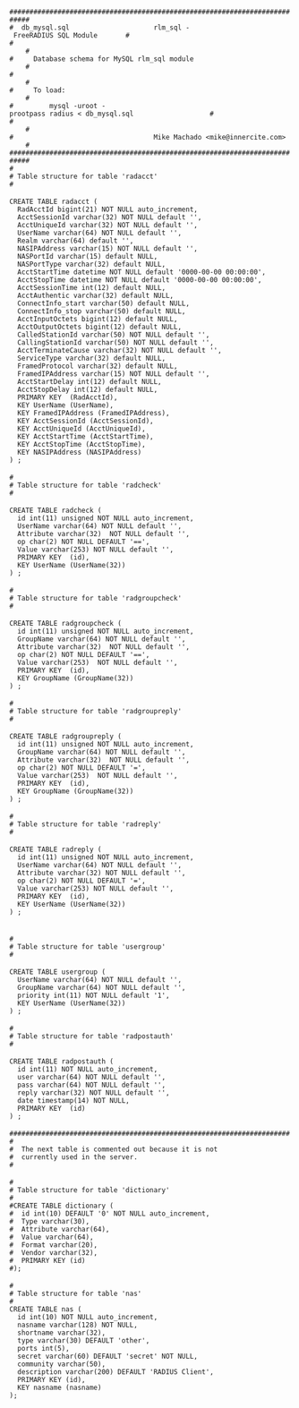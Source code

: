 {{Default in the server source|raddb/sql/mysql/schema.sql}}

 ###########################################################################
 #  db_mysql.sql                     rlm_sql - FreeRADIUS SQL Module       #
 #                                                                         #
 #     Database schema for MySQL rlm_sql module                            #
 #                                                                         #
 #     To load:                                                            #
 #         mysql -uroot -prootpass radius < db_mysql.sql                   #
 #                                                                         #
 #                                   Mike Machado <mike@innercite.com>     #
 ###########################################################################
 #
 # Table structure for table 'radacct'
 #
 
 CREATE TABLE radacct (
   RadAcctId bigint(21) NOT NULL auto_increment,
   AcctSessionId varchar(32) NOT NULL default &#39;&#39;,
   AcctUniqueId varchar(32) NOT NULL default &#39;&#39;,
   UserName varchar(64) NOT NULL default &#39;&#39;,
   Realm varchar(64) default &#39;&#39;,
   NASIPAddress varchar(15) NOT NULL default &#39;&#39;,
   NASPortId varchar(15) default NULL,
   NASPortType varchar(32) default NULL,
   AcctStartTime datetime NOT NULL default '0000-00-00 00:00:00',
   AcctStopTime datetime NOT NULL default '0000-00-00 00:00:00',
   AcctSessionTime int(12) default NULL,
   AcctAuthentic varchar(32) default NULL,
   ConnectInfo_start varchar(50) default NULL,
   ConnectInfo_stop varchar(50) default NULL,
   AcctInputOctets bigint(12) default NULL,
   AcctOutputOctets bigint(12) default NULL,
   CalledStationId varchar(50) NOT NULL default &#39;&#39;,
   CallingStationId varchar(50) NOT NULL default &#39;&#39;,
   AcctTerminateCause varchar(32) NOT NULL default &#39;&#39;,
   ServiceType varchar(32) default NULL,
   FramedProtocol varchar(32) default NULL,
   FramedIPAddress varchar(15) NOT NULL default &#39;&#39;,
   AcctStartDelay int(12) default NULL,
   AcctStopDelay int(12) default NULL,
   PRIMARY KEY  (RadAcctId),
   KEY UserName (UserName),
   KEY FramedIPAddress (FramedIPAddress),
   KEY AcctSessionId (AcctSessionId),
   KEY AcctUniqueId (AcctUniqueId),
   KEY AcctStartTime (AcctStartTime),
   KEY AcctStopTime (AcctStopTime),
   KEY NASIPAddress (NASIPAddress)
 ) ;
 
 #
 # Table structure for table 'radcheck'
 #
 
 CREATE TABLE radcheck (
   id int(11) unsigned NOT NULL auto_increment,
   UserName varchar(64) NOT NULL default &#39;&#39;,
   Attribute varchar(32)  NOT NULL default &#39;&#39;,
   op char(2) NOT NULL DEFAULT '==',
   Value varchar(253) NOT NULL default &#39;&#39;,
   PRIMARY KEY  (id),
   KEY UserName (UserName(32))
 ) ;
 
 #
 # Table structure for table 'radgroupcheck'
 #
 
 CREATE TABLE radgroupcheck (
   id int(11) unsigned NOT NULL auto_increment,
   GroupName varchar(64) NOT NULL default &#39;&#39;,
   Attribute varchar(32)  NOT NULL default &#39;&#39;,
   op char(2) NOT NULL DEFAULT '==',
   Value varchar(253)  NOT NULL default &#39;&#39;,
   PRIMARY KEY  (id),
   KEY GroupName (GroupName(32))
 ) ;
 
 #
 # Table structure for table 'radgroupreply'
 #
 
 CREATE TABLE radgroupreply (
   id int(11) unsigned NOT NULL auto_increment,
   GroupName varchar(64) NOT NULL default &#39;&#39;,
   Attribute varchar(32)  NOT NULL default &#39;&#39;,
   op char(2) NOT NULL DEFAULT '=',
   Value varchar(253)  NOT NULL default &#39;&#39;,
   PRIMARY KEY  (id),
   KEY GroupName (GroupName(32))
 ) ;
 
 #
 # Table structure for table 'radreply'
 #
 
 CREATE TABLE radreply (
   id int(11) unsigned NOT NULL auto_increment,
   UserName varchar(64) NOT NULL default &#39;&#39;,
   Attribute varchar(32) NOT NULL default &#39;&#39;,
   op char(2) NOT NULL DEFAULT '=',
   Value varchar(253) NOT NULL default &#39;&#39;,
   PRIMARY KEY  (id),
   KEY UserName (UserName(32))
 ) ;
 
 
 #
 # Table structure for table 'usergroup'
 #
 
 CREATE TABLE usergroup (
   UserName varchar(64) NOT NULL default &#39;&#39;,
   GroupName varchar(64) NOT NULL default &#39;&#39;,
   priority int(11) NOT NULL default '1',
   KEY UserName (UserName(32))
 ) ;
 
 #
 # Table structure for table 'radpostauth'
 #
 
 CREATE TABLE radpostauth (
   id int(11) NOT NULL auto_increment,
   user varchar(64) NOT NULL default &#39;&#39;,
   pass varchar(64) NOT NULL default &#39;&#39;,
   reply varchar(32) NOT NULL default &#39;&#39;,
   date timestamp(14) NOT NULL,
   PRIMARY KEY  (id)
 ) ;
 
 ######################################################################
 #
 #  The next table is commented out because it is not
 #  currently used in the server.
 #
 
 #
 # Table structure for table 'dictionary'
 #
 #CREATE TABLE dictionary (
 #  id int(10) DEFAULT '0' NOT NULL auto_increment,
 #  Type varchar(30),
 #  Attribute varchar(64),
 #  Value varchar(64),
 #  Format varchar(20),
 #  Vendor varchar(32),
 #  PRIMARY KEY (id)
 #);
 
 #
 # Table structure for table 'nas'
 #
 CREATE TABLE nas (
   id int(10) NOT NULL auto_increment,
   nasname varchar(128) NOT NULL,
   shortname varchar(32),
   type varchar(30) DEFAULT 'other',
   ports int(5),
   secret varchar(60) DEFAULT 'secret' NOT NULL,
   community varchar(50),
   description varchar(200) DEFAULT 'RADIUS Client',
   PRIMARY KEY (id),
   KEY nasname (nasname)
 );